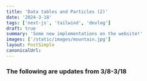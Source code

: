 ```yaml
---
title: 'Data tables and Particles (2)'
date: '2024-3-18'
tags: ['next-js', 'tailwind', 'devlog']
draft: true
summary: 'Some new implementations on the website!'
images: ['/static/images/mountain.jpg']
layout: PostSimple
canonicalUrl:
---
```


### The following are updates from 3/8-3/18
<ChangeLogList 
    text="Data table filtering and tags"
    date="2024/3/18"
    media="/static/images/webdev/filter.png"
/>

<ChangeLogList 
    text="Codeforces Data"
    date="2024/3/13"
    media="/static/images/webdev/codeforcedata.png"
/>

<ChangeLogList 
    text="Snowflakes Menu"
    date="2024/3/9"
    media="/static/images/webdev/snowflakes.png"
/>
---